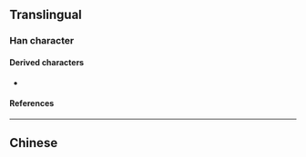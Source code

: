 {{also|廟|庿}}
{{character info/new}}
==Translingual==

===Han character===
{{Han char|rn=53|rad=广|as=05|sn=8|four=|canj=ILW|ids=⿸广由}}

====Derived characters====
* {{l|mul|[[𠶦]], [[𫮂]], [[𬳙]]}}

====References====
{{Han ref|kx=0344.200|dkj=09276|dj=0654.080|hdz=20877.050|uh=5E99}}

----

==Chinese==
{{zh-see|廟|sv}}